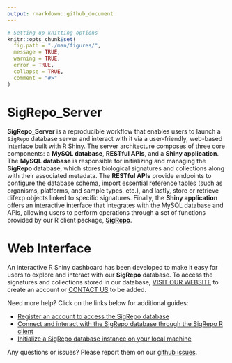 ```yaml
---
output: rmarkdown::github_document
---
```


```r

# Setting up knitting options
knitr::opts_chunk$set(
  fig.path = "./man/figures/", 
  message = TRUE,
  warning = TRUE,
  error = TRUE,
  collapse = TRUE,
  comment = "#>"
)

```

# SigRepo_Server

**SigRepo_Server** is a reproducible workflow that enables users to launch a `SigRepo` database server and interact with it via a user-friendly, web-based interface built with R Shiny. The server architecture composes of three core components: a **MySQL database**, **RESTful APIs**, and a **Shiny application**. The **MySQL database** is responsible for initializing and managing the **SigRepo** database, which stores biological signatures and collections along with their associated metadata. The **RESTful APIs** provide endpoints to configure the database schema, import essential reference tables (such as organisms, platforms, and sample types, etc.), and lastly, store or retrieve difexp objects linked to specific signatures. Finally, the **Shiny application** offers an interactive interface that integrates with the MySQL database and APIs, allowing users to perform operations through a set of functions provided by our R client package, [**SigRepo**](https://github.com/montilab/SigRepo).

# Web Interface
An interactive R Shiny dashboard has been developed to make it easy for users to explore and interact with our **SigRepo** database. To access the signatures and collections stored in our database, <a href="https://sigrepo.org/">VISIT OUR WEBSITE</a> to create an account or <a href="mailto:sigrepo@bu.edu">CONTACT US</a> to be added.

Need more help? Click on the links below for additional guides: 

- [Register an account to access the SigRepo database](https://montilab.github.io/SigRepo_Server/articles/create_user_account.html)
- [Connect and interact with the SigRepo database through the SigRepo R client](https://montilab.github.io/SigRepo/home.html)
- [Initialize a SigRepo database instance on your local machine](https://montilab.github.io/SigRepo_Server/articles/install_sigrepo_locally.html)

Any questions or issues? Please report them on our [github issues](https://github.com/montilab/SigRepo_Server/issues).


